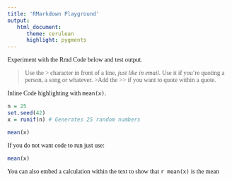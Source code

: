 ```yaml
---
title: 'RMarkdown Playground'
output:
   html_document:
      theme: cerulean
      highlight: pygments
---
```


<style type='text/css'>
  body, td {
    font-family: Modern;
  }
</style>


Experiment with the Rmd Code below and test output.

> Use the > character in front of a line, *just like in email*.
> Use it if you're quoting a person, a song or whatever.
 >>Add the >> if you want to quote within a quote.

Inline Code highlighting with `mean(x)`. 

```r
n = 25
set.seed(42)
x = runif(n) # Generates 25 random numbers

mean(x)
```

If you do not want code to run just use:
```r
mean(x)
```

You can also embed a calculation within the text to show that `r mean(x)` is the mean